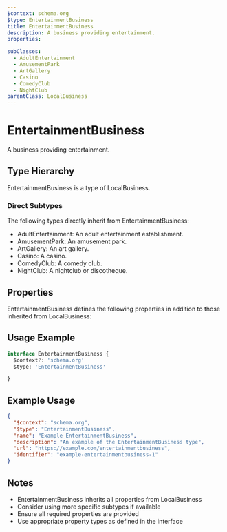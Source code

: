 ```yaml
---
$context: schema.org
$type: EntertainmentBusiness
title: EntertainmentBusiness
description: A business providing entertainment.
properties:

subClasses:
  - AdultEntertainment
  - AmusementPark
  - ArtGallery
  - Casino
  - ComedyClub
  - NightClub
parentClass: LocalBusiness
---
```


# EntertainmentBusiness

A business providing entertainment.

## Type Hierarchy

EntertainmentBusiness is a type of LocalBusiness.

### Direct Subtypes

The following types directly inherit from EntertainmentBusiness:

- AdultEntertainment: An adult entertainment establishment.
- AmusementPark: An amusement park.
- ArtGallery: An art gallery.
- Casino: A casino.
- ComedyClub: A comedy club.
- NightClub: A nightclub or discotheque.

## Properties

EntertainmentBusiness defines the following properties in addition to those inherited from LocalBusiness:



## Usage Example

```typescript
interface EntertainmentBusiness {
  $context?: 'schema.org'
  $type: 'EntertainmentBusiness'

}
```

## Example Usage

```json
{
  "$context": "schema.org",
  "$type": "EntertainmentBusiness",
  "name": "Example EntertainmentBusiness",
  "description": "An example of the EntertainmentBusiness type",
  "url": "https://example.com/entertainmentbusiness",
  "identifier": "example-entertainmentbusiness-1"
}
```

## Notes

- EntertainmentBusiness inherits all properties from LocalBusiness
- Consider using more specific subtypes if available
- Ensure all required properties are provided
- Use appropriate property types as defined in the interface
